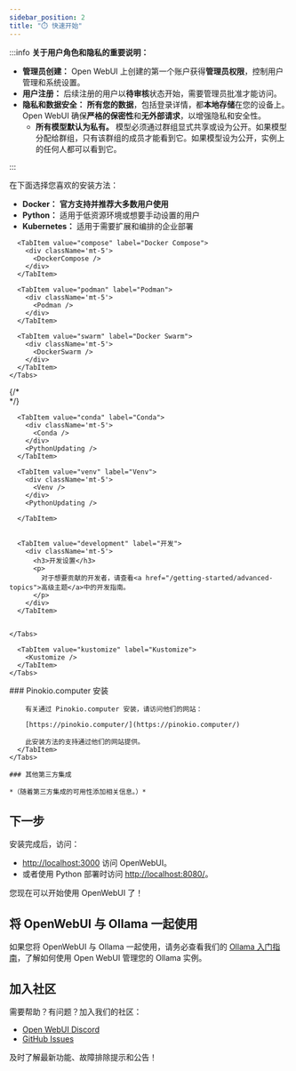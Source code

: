 ```yaml
---
sidebar_position: 2
title: "⏱️ 快速开始"
---
```




<TopBanners />

:::info **关于用户角色和隐私的重要说明：**

- **管理员创建：** Open WebUI 上创建的第一个账户获得**管理员权限**，控制用户管理和系统设置。
- **用户注册：** 后续注册的用户以**待审核**状态开始，需要管理员批准才能访问。
- **隐私和数据安全：** **所有您的数据**，包括登录详情，都**本地存储**在您的设备上。Open WebUI 确保**严格的保密性**和**无外部请求**，以增强隐私和安全性。
  - **所有模型默认为私有。** 模型必须通过群组显式共享或设为公开。如果模型分配给群组，只有该群组的成员才能看到它。如果模型设为公开，实例上的任何人都可以看到它。

:::

在下面选择您喜欢的安装方法：

- **Docker：** **官方支持并推荐大多数用户使用**
- **Python：** 适用于低资源环境或想要手动设置的用户
- **Kubernetes：** 适用于需要扩展和编排的企业部署


<Tabs>
  <TabItem value="docker" label="Docker">
    <Tabs>
      <TabItem value="docker" label="Docker">
        <div className='mt-5'>
          <ManualDocker />
          <DockerUpdating />
        </div>
      </TabItem>

      <TabItem value="compose" label="Docker Compose">
        <div className='mt-5'>
          <DockerCompose />
        </div>
      </TabItem>

      <TabItem value="podman" label="Podman">
        <div className='mt-5'>
          <Podman />
        </div>
      </TabItem>

      <TabItem value="swarm" label="Docker Swarm">
        <div className='mt-5'>
          <DockerSwarm />
        </div>
      </TabItem>
    </Tabs>

  </TabItem>
  <TabItem value="python" label="Python">
    <Tabs>
      {/* <TabItem value="uvx" label="uvx">
        <div className='mt-5'>
          <Uvx />
        </div>
        <PythonUpdating />
      </TabItem> */}


      <TabItem value="conda" label="Conda">
        <div className='mt-5'>
          <Conda />
        </div>
        <PythonUpdating />
      </TabItem>

      <TabItem value="venv" label="Venv">
        <div className='mt-5'>
          <Venv />
        </div>
        <PythonUpdating />

      </TabItem>


      <TabItem value="development" label="开发">
        <div className='mt-5'>
          <h3>开发设置</h3>
          <p>
            对于想要贡献的开发者，请查看<a href="/getting-started/advanced-topics">高级主题</a>中的开发指南。
          </p>
        </div>
      </TabItem>


    </Tabs>
  </TabItem>

  <TabItem value="kubernetes" label="Kubernetes">
    <Tabs>
      <TabItem value="helm" label="Helm">
        <Helm />
      </TabItem>

      <TabItem value="kustomize" label="Kustomize">
        <Kustomize />
      </TabItem>
    </Tabs>
  </TabItem>


  <TabItem value="third-party" label="第三方">
    <Tabs>
      <TabItem value="pinokio-computer" label="Pinokio.computer">
        ### Pinokio.computer 安装

        有关通过 Pinokio.computer 安装，请访问他们的网站：

        [https://pinokio.computer/](https://pinokio.computer/)

        此安装方法的支持通过他们的网站提供。
      </TabItem>
    </Tabs>

    ### 其他第三方集成

    *（随着第三方集成的可用性添加相关信息。）*
  </TabItem>
</Tabs>

## 下一步

安装完成后，访问：

- [http://localhost:3000](http://localhost:3000) 访问 OpenWebUI。
- 或者使用 Python 部署时访问 [http://localhost:8080/](http://localhost:8080/)。

您现在可以开始使用 OpenWebUI 了！

## 将 OpenWebUI 与 Ollama 一起使用
如果您将 OpenWebUI 与 Ollama 一起使用，请务必查看我们的 [Ollama 入门指南](/getting-started/quick-start/starting-with-ollama)，了解如何使用 Open WebUI 管理您的 Ollama 实例。

## 加入社区

需要帮助？有问题？加入我们的社区：

- [Open WebUI Discord](https://discord.gg/5rJgQTnV4s)
- [GitHub Issues](https://github.com/open-webui/open-webui/issues)

及时了解最新功能、故障排除提示和公告！
